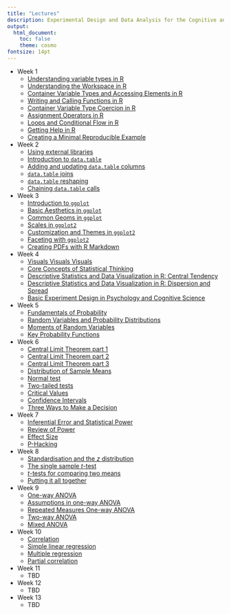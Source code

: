 ```yaml
---
title: "Lectures"
description: Experimental Design and Data Analysis for the Cognitive and Brain Sciences
output:
  html_document:
    toc: false 
    theme: cosmo
fontsize: 14pt
---
```


- Week 1
  - <a href="lectures/week_1/lecture_variable_types.html" target="_blank">Understanding variable types in R</a>
  - <a href="lectures/week_1/lecture_workspace.html" target="_blank">Understanding the Workspace in R</a>
  - <a href="lectures/week_1/lecture_container_types.html" target="_blank">Container Variable Types and Accessing Elements in R</a>
  - <a href="lectures/week_1/lecture_functions.html" target="_blank">Writing and Calling Functions in R</a>
  - <a href="lectures/week_1/lecture_container_type_coercion.html" target="_blank">Container Variable Type Coercion in R</a>
  - <a href="lectures/week_1/lecture_assignment_operators.html" target="_blank">Assignment Operators in R</a>
  - <a href="lectures/week_1/lecture_loops_cond_flow.html" target="_blank">Loops and Conditional Flow in R</a>
  - <a href="lectures/week_1/lecture_getting_help.html" target="_blank">Getting Help in R</a>
  - <a href="lectures/week_1/lecture_mre.html" target="_blank">Creating a Minimal Reproducible Example</a>

- Week 2
  - <a href="lectures/week_2/lecture_using_libraries.html" target="_blank">Using external libraries</a>
  - <a href="lectures/week_2/lecture_datatable_basics.html" target="_blank">Introduction to `data.table`</a>
  - <a href="lectures/week_2/lecture_add_update_col.html" target="_blank">Adding and updating `data.table` columns</a>
  - <a href="lectures/week_2/lecture_joins.html" target="_blank">`data.table` joins</a>
  - <a href="lectures/week_2/lecture_reshaping_datatables.html" target="_blank">`data.table` reshaping</a>
  - <a href="lectures/week_2/lecture_chaining.html" target="_blank">Chaining `data.table` calls</a>

- Week 3
  - <a href="lectures/week_3/lecture_intro_to_ggplot.html" target="_blank">Introduction to `ggplot`</a>
  - <a href="lectures/week_3/lecture_aes.html" target="_blank">Basic Aesthetics in `ggplot`</a>
  - <a href="lectures/week_3/lecture_geoms.html" target="_blank">Common Geoms in `ggplot`</a>
  - <a href="lectures/week_3/lecture_scales.html" target="_blank">Scales in `ggplot2`</a>
  - <a href="lectures/week_3/lecture_themes.html" target="_blank">Customization and Themes in `ggplot2`</a>
  - <a href="lectures/week_3/lecture_facets.html" target="_blank">Faceting with `ggplot2`</a>
  - <a href="lectures/week_3/lecture_rmarkdown.html" target="_blank">Creating PDFs with R Markdown</a>

- Week 4
  - <a href="lectures/week_4/lecture_descriptive_stats_plot_compare.html" target="_blank">Visuals Visuals Visuals</a>
  - <a href="lectures/week_4/lecture_what_is_stats.html" target="_blank">Core Concepts of Statistical Thinking</a>
  - <a href="lectures/week_4/lecture_descriptive_stats_central_tendancy.html" target="_blank">Descriptive Statistics and Data Visualization in R: Central Tendency</a>
  - <a href="lectures/week_4/lecture_descriptive_stats_spread.html" target="_blank">Descriptive Statistics and Data Visualization in R: Dispersion and Spread</a>
  - <a href="lectures/week_4/lecture_experiment_design.html" target="_blank">Basic Experiment Design in Psychology and Cognitive Science</a>

- Week 5
  - <a href="lectures/week_5/lecture_probability.html" target="_blank">Fundamentals of Probability</a>
  - <a href="lectures/week_5/lecture_random_variable.html" target="_blank">Random Variables and Probability Distributions</a>
  - <a href="lectures/week_5/lecture_moments.html" target="_blank">Moments of Random Variables</a>
  - <a href="lectures/week_5/lecture_probability_functions.html" target="_blank">Key Probability Functions</a>

- Week 6
  - <a href="lectures/week_6/lecture_central_limit_theorem_sums.html" target="_blank">Central Limit Theorem part 1</a>
  - <a href="lectures/week_6/lecture_central_limit_theorem_means.html" target="_blank">Central Limit Theorem part 2</a>
  - <a href="lectures/week_6/lecture_central_limit_theorem_formal.html" target="_blank">Central Limit Theorem part 3</a>
  - <a href="lectures/week_6/lecture_dist_samp_means.html" target="_blank">Distribution of Sample Means</a>
  - <a href="lectures/week_6/lecture_normal_test.html" target="_blank">Normal test</a>
  - <a href="lectures/week_6/lecture_two_tailed_tests.html" target="_blank">Two-tailed tests</a>
  - <a href="lectures/week_6/lecture_critical_values.html" target="_blank">Critical Values</a>
  - <a href="lectures/week_6/lecture_confidence_intervals.html" target="_blank">Confidence Intervals</a>
  - <a href="lectures/week_6/lecture_3_decisions.html" target="_blank">Three Ways to Make a Decision</a>

- Week 7
  - <a href="lectures/week_7/lecture_error_and_power.html" target="_blank">Inferential Error and Statistical Power</a>
  - <a href="lectures/week_7/lecture_power_review.html" target="_blank">Review of Power</a>
  - <a href="lectures/week_7/lecture_effect_size.html" target="_blank">Effect Size</a>
  - <a href="lectures/week_7/lecture_p_hacking.html" target="_blank">P-Hacking</a>

- Week 8
  - <a href="lectures/week_8/lecture_z_test.html" target="_blank">Standardisation and the $z$ distribution</a>
  - <a href="lectures/week_8/lecture_t_test_one_sample.html" target="_blank">The single sample $t$-test</a>
  - <a href="lectures/week_8/lecture_t_test_two_sample.html" target="_blank">$t$-tests for comparing two means</a>
  - <a href="lectures/week_8/lecture_putting_it_all_together.html" target="_blank">Putting it all together</a>

- Week 9
  - <a href="lectures/week_9/lecture_anova_oneway.html" target="_blank">One-way ANOVA</a>
  - <a href="lectures/week_9/lecture_anova_oneway_assumptions.html" target="_blank">Assumptions in one-way ANOVA</a>
  - <a href="lectures/week_9/lecture_anova_rm.html" target="_blank">Repeated Measures One-way ANOVA</a>
  - <a href="lectures/week_9/lecture_anova_twoway.html" target="_blank">Two-way ANOVA</a>
  - <a href="lectures/week_9/lecture_anova_mixed.html" target="_blank">Mixed ANOVA</a>

- Week 10
  - <a href="lectures/week_10/lecture_correlation.html" target="_blank">Correlation</a>
  - <a href="lectures/week_10/lecture_simple_linear_regression.html" target="_blank">Simple linear regression</a>
  - <a href="lectures/week_10/lecture_multiple_regression.html" target="_blank">Multiple regression</a>
  - <a href="lectures/week_10/lecture_partial_correlation.html" target="_blank">Partial correlation</a>

- Week 11
  - TBD

- Week 12
  - TBD

- Week 13
  - TBD

